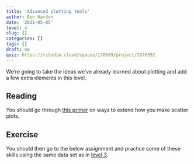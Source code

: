 ```yaml
---
title: 'Advanced plotting tools'
author: Ben Harden
date: '2021-05-05'
level: 4
slug: []
categories: []
tags: []
draft: no
quiz: https://rstudio.cloud/spaces/170089/project/2870352
---
```


We're going to take the ideas we've already learned about plotting and add a few extra elements in this level.

## Reading

You should go through [this primer](https://rstudio.cloud/learn/primers/3.5) on ways to extend how you make scatter plots.

## Exercise

You should then go to the below assignment and practice some of these skills using the same data set as in [level 3](../level-3/).